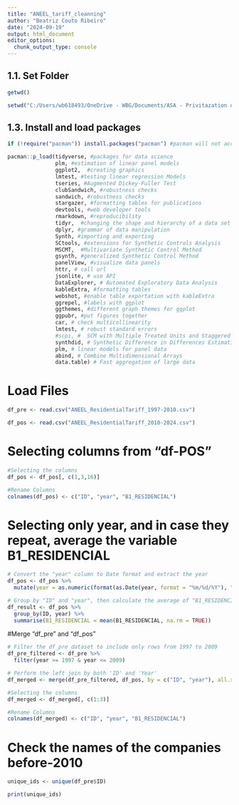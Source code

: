```yaml
---
title: "ANEEL_tariff_cleanning"
author: "Beatriz Couto Ribeiro"
date: "2024-09-19"
output: html_document
editor_options: 
  chunk_output_type: console
---
```


## 1.1. Set Folder
```r

getwd()

setwd("C:/Users/wb618493/OneDrive - WBG/Documents/ASA - Privitazation of Distribution/Brazil/Data")

```


## 1.3. Install and load packages
```r

if (!require("pacman")) install.packages("pacman") #pacman will not accept a character vector so the same packages are repeated

pacman::p_load(tidyverse, #packages for data science
               plm, #estimation of linear panel models
               ggplot2,  #creating graphics
               lmtest, #testing linear regression Models
               tseries, #Augmented Dickey-Fuller Test
               clubSandwich, #robustness checks
               sandwich, #robustness checks
               stargazer, #formatting tables for publications
               devtools, #web developer tools 
               rmarkdown, #reproducibility
               tidyr,  #changing the shape and hierarchy of a data set
               dplyr, #grammar of data manipulation
               Synth, #importing and exporting
               SCtools, #extensions for Synthetic Controls Analysis
               MSCMT,  #Multivariate Synthetic Control Method
               gsynth, #generalized Synthetic Control Method
               panelView, #visualize data panels
               httr, # call url
               jsonlite, # use API
               DataExplorer, # Automated Exploratory Data Analysis
               kableExtra, #formatting tables
               webshot, #enable table exportation with kableExtra
               ggrepel, #labels with ggplot
               ggthemes, #different graph themes for ggplot
               ggpubr, #put figures together
               car, # check multicollinearity
               lmtest, # robust standard errors
               #scpi, #  SCM with Multiple Treated Units and Staggered Adoption
               synthdid, # Synthetic Difference in Differences Estimation
               plm, # linear models for panel data
               abind, # Combine Multidimensional Arrays
               data.table) # Fast aggregation of large data

```


# Load Files
```r

df_pre <- read.csv("ANEEL_ResidentialTariff_1997-2010.csv")

df_pos <- read.csv("ANEEL_ResidentialTariff_2010-2024.csv")

```

# Selecting columns from "df-POS"
```r

#Selecting the columns 
df_pos <- df_pos[, c(1,3,16)]

#Rename Columns
colnames(df_pos) <- c("ID", "year", "B1_RESIDENCIAL")


```

# Selecting only year, and in case they repeat, average the variable B1_RESIDENCIAL
```r

# Convert the "year" column to Date format and extract the year
df_pos <- df_pos %>%
  mutate(year = as.numeric(format(as.Date(year, format = "%m/%d/%Y"), "%Y")))

# Group by "ID" and "year", then calculate the average of "B1_RESIDENCIAL"
df_result <- df_pos %>%
  group_by(ID, year) %>%
  summarise(B1_RESIDENCIAL = mean(B1_RESIDENCIAL, na.rm = TRUE))

```

#Merge "df_pre" and "df_pos"
```r

# Filter the df_pre dataset to include only rows from 1997 to 2009
df_pre_filtered <- df_pre %>%
  filter(year >= 1997 & year <= 2009)

# Perform the left join by both 'ID' and 'Year'
df_merged <- merge(df_pre_filtered, df_pos, by = c("ID", "year"), all.x = TRUE)

#Selecting the columns 
df_merged <- df_merged[, c(1:3)]

#Rename Columns
colnames(df_merged) <- c("ID", "year", "B1_RESIDENCIAL")


```


# Check the names of the companies before-2010
```r

unique_ids <- unique(df_pre$ID)

print(unique_ids)

```

